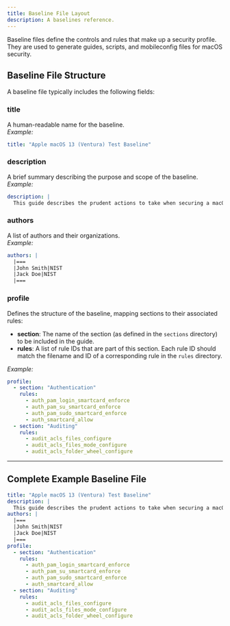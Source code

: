 ```yaml
---
title: Baseline File Layout
description: A baselines reference.
---
```


Baseline files define the controls and rules that make up a security profile. They are used to generate guides, scripts, and mobileconfig files for macOS security.

## Baseline File Structure

A baseline file typically includes the following fields:

### title
A human-readable name for the baseline.  
*Example:*  
```yaml
title: "Apple macOS 13 (Ventura) Test Baseline"
```

### description
A brief summary describing the purpose and scope of the baseline.  
*Example:*  
```yaml
description: |
  This guide describes the prudent actions to take when securing a macOS 13 system against the Test Baseline.
```

### authors
A list of authors and their organizations.  
*Example:*  
```yaml
authors: |
  |===
  |John Smith|NIST
  |Jack Doe|NIST
  |===
```

### profile
Defines the structure of the baseline, mapping sections to their associated rules:  
- **section**: The name of the section (as defined in the `sections` directory) to be included in the guide.
- **rules**: A list of rule IDs that are part of this section. Each rule ID should match the filename and ID of a corresponding rule in the `rules` directory.

*Example:*
```yaml
profile:
  - section: "Authentication"
    rules:
      - auth_pam_login_smartcard_enforce
      - auth_pam_su_smartcard_enforce
      - auth_pam_sudo_smartcard_enforce
      - auth_smartcard_allow
  - section: "Auditing"
    rules:
      - audit_acls_files_configure
      - audit_acls_files_mode_configure
      - audit_acls_folder_wheel_configure
```

---

## Complete Example Baseline File

```yaml
title: "Apple macOS 13 (Ventura) Test Baseline"
description: |
  This guide describes the prudent actions to take when securing a macOS 13 system against the Test Baseline.
authors: |
  |===
  |John Smith|NIST
  |Jack Doe|NIST
  |===
profile:
  - section: "Authentication"
    rules:
      - auth_pam_login_smartcard_enforce
      - auth_pam_su_smartcard_enforce
      - auth_pam_sudo_smartcard_enforce
      - auth_smartcard_allow
  - section: "Auditing"
    rules:
      - audit_acls_files_configure
      - audit_acls_files_mode_configure
      - audit_acls_folder_wheel_configure
```
